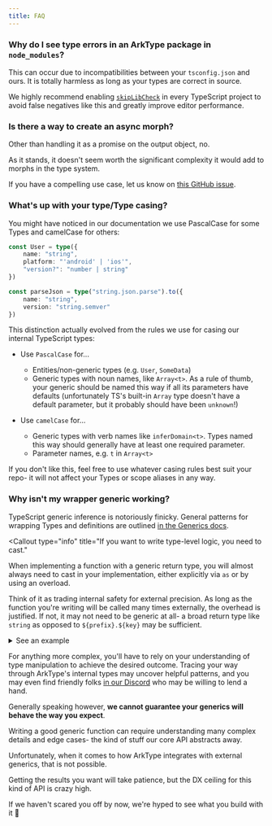 ```yaml
---
title: FAQ
---
```


### Why do I see type errors in an ArkType package in `node_modules`?

This can occur due to incompatibilities between your `tsconfig.json` and ours. It is totally harmless as long as your types are correct in source.

We highly recommend enabling [`skipLibCheck`](https://www.typescriptlang.org/tsconfig/#skipLibCheck) in every TypeScript project to avoid false negatives like this and greatly improve editor performance.

### Is there a way to create an async morph?

Other than handling it as a promise on the output object, no.

As it stands, it doesn't seem worth the significant complexity it would add to morphs in the type system.

If you have a compelling use case, let us know on [this GitHub issue](https://github.com/arktypeio/arktype/issues/462).

### What's up with your type/Type casing?

You might have noticed in our documentation we use PascalCase for some Types and camelCase for others:

```ts
const User = type({
	name: "string",
	platform: "'android' | 'ios'",
	"version?": "number | string"
})

const parseJson = type("string.json.parse").to({
	name: "string",
	version: "string.semver"
})
```

This distinction actually evolved from the rules we use for casing our internal TypeScript types:

- Use `PascalCase` for...

  - Entities/non-generic types (e.g. `User`, `SomeData`)
  - Generic types with noun names, like `Array<t>`. As a rule of thumb, your generic should be named this way if all its parameters have defaults (unfortunately TS's built-in `Array` type doesn't have a default parameter, but it probably should have been `unknown`!)

- Use `camelCase` for...

  - Generic types with verb names like `inferDomain<t>`. Types named this way should generally have at least one required parameter.
  - Parameter names, e.g. `t` in `Array<t>`

If you don't like this, feel free to use whatever casing rules best suit your repo- it will not affect your Types or scope aliases in any way.

### Why isn't my wrapper generic working?

TypeScript generic inference is notoriously finicky. General patterns for wrapping Types and definitions are outlined [in the Generics docs](/docs/generics#external).

<Callout
	type="info"
	title="If you want to write type-level logic, you need to cast."
>

When implementing a function with a generic return type, you will almost always need to cast in your implementation, either explicitly via `as` or by using an overload.

Think of it as trading internal safety for external precision. As long as the function you're writing will be called many times externally, the overhead is justified. If not, it may not need to be generic at all- a broad return type like `string` as opposed to `${prefix}.${key}` may be sufficient.

<details>
	<summary>See an example</summary>

```ts
// via explicit cast
const createBox = <const def>(
	of: type.validate<def>
): type.instantiate<{ of: def }> =>
	type.raw({
		box: of
		// when implementing generics, never is your go-to
		// for allowing an arbitrary assignment with less risk than `any`
	}) as never

// via overloads
// only the external signatures are considered on invocation
function createBox2<const def>(
	of: type.validate<def>
): type.instantiate<{ of: def }>
// the signature associated with the implementation is much looser and should
// be thought of as equivalent to casting in terms of type safety
function createBox2(of: unknown) {
	return type.raw({
		box: of
	})
}
```

Notice in both cases, we've explicitly annotated the return type we want and used some method of casting internally to allow our implementation. This is a very common for implementing generic functions and, more generally, associating an implementation with typings TS can't infer on its own.

</details>

</Callout>

For anything more complex, you'll have to rely on your understanding of type manipulation to achieve the desired outcome. Tracing your way through ArkType's internal types may uncover helpful patterns, and you may even find friendly folks [in our Discord](https://arktype.io/discord) who may be willing to lend a hand.

Generally speaking however, **we cannot guarantee your generics will behave the way you expect**.

Writing a good generic function can require understanding many complex details and edge cases- the kind of stuff our core API abstracts away.

Unfortunately, when it comes to how ArkType integrates with external generics, that is not possible.

Getting the results you want will take patience, but the DX ceiling for this kind of API is crazy high.

If we haven't scared you off by now, we're hyped to see what you build with it 🧗
